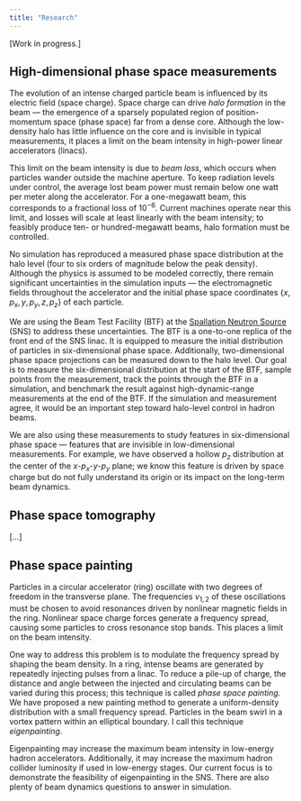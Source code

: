 ---
title: "Research"
---
 
 
[Work in progress.]
 

## High-dimensional phase space measurements

The evolution of an intense charged particle beam is influenced by its electric field (space charge). Space charge can drive *halo formation* in the beam — the emergence of a sparsely populated region of position-momentum space (phase space) far from a dense core. Although the low-density halo has little influence on the core and is invisible in typical measurements, it places a limit on the beam intensity in high-power linear accelerators (linacs).

This limit on the beam intensity is due to *beam loss*, which occurs when particles wander outside the machine aperture. To keep radiation levels under control, the average lost beam power must remain below one watt per meter along the accelerator. For a one-megawatt beam, this corresponds to a fractional loss of $10^{-6}$. Current machines operate near this limit, and losses will scale at least linearly with the beam intensity; to feasibly produce ten- or hundred-megawatt beams, halo formation must be controlled.
 
No simulation has reproduced a measured phase space distribution at the halo level (four to six orders of magnitude below the peak density). Although the physics is assumed to be modeled correctly, there remain significant uncertainties in the simulation inputs — the electromagnetic fields throughout the accelerator and the initial phase space coordinates $\{x, p_x, y, p_y, z, p_z\}$ of each particle.
 
We are using the Beam Test Facility (BTF) at the [Spallation Neutron Source](https://neutrons.ornl.gov/sns) (SNS) to address these uncertainties. The BTF is a one-to-one replica of the front end of the SNS linac. It is equipped to measure the initial distribution of particles in six-dimensional phase space. Additionally, two-dimensional phase space projections can be measured down to the halo level. Our goal is to measure the six-dimensional distribution at the start of the BTF, sample points from the measurement, track the points through the BTF in a simulation, and benchmark the result against high-dynamic-range measurements at the end of the BTF. If the simulation and measurement agree, it would be an important step toward halo-level control in hadron beams.
 
We are also using these measurements to study features in six-dimensional phase space — features that are invisible in low-dimensional measurements. For example, we have observed a hollow $p_z$ distribution at the center of the $x$-$p_x$-$y$-$p_y$ plane; we know this feature is driven by space charge but do not fully understand its origin or its impact on the long-term beam dynamics.


## Phase space tomography

[...]

  
## Phase space painting 

Particles in a circular accelerator (ring) oscillate with two degrees of freedom in the transverse plane. The frequencies $\nu_{1, 2}$ of these oscillations must be chosen to avoid resonances driven by nonlinear magnetic fields in the ring. Nonlinear space charge forces generate a frequency spread, causing some particles to cross resonance stop bands. This places a limit on the beam intensity.

One way to address this problem is to modulate the frequency spread by shaping the beam density. In a ring, intense beams are generated by repeatedly injecting pulses from a linac. To reduce a pile-up of charge, the distance and angle between the injected and circulating beams can be varied during this process; this technique is called *phase space painting*. We have proposed a new painting method to generate a uniform-density distribution with a small frequency spread. Particles in the beam swirl in a vortex pattern within an elliptical boundary. I call this technique *eigenpainting*.

Eigenpainting may increase the maximum beam intensity in low-energy hadron accelerators. Additionally, it may increase the maximum hadron collider luminosity if used in low-energy stages. Our current focus is to demonstrate the feasibility of eigenpainting in the SNS. There are also plenty of beam dynamics questions to answer in simulation.


